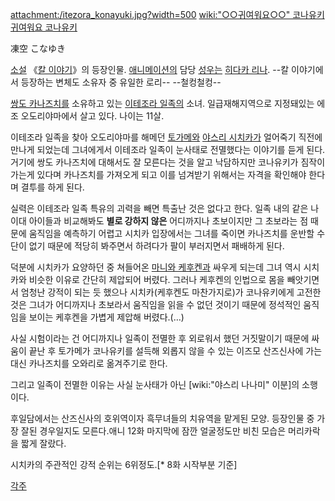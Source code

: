 attachment:/itezora_konayuki.jpg?width=500
[[wiki:"○○귀여워요○○" 코나유키 귀여워요 코나유키]]

凍空 こなゆき

[[소설]] 《[[칼 이야기]]》의 등장인물. [[애니메이션]]의 담당 [[성우]]는 [[히다카 리나]].
--칼 이야기에서 등장하는 변체도 소유자 중 유일한 로리-- --철컹철컹--

[[쌍도 카나즈치]]를 소유하고 있는 [[이테조라 일족]]의 소녀. 일급재해지역으로 지정돼있는 에조 오도리야마에서 살고 있다. 나이는 11살.

이테조라 일족을 찾아 오도리야마를 해메던 [[토가메]]와 [[야스리 시치카]]가 얼어죽기 직전에 만나게 되었는데 그녀에게서 이테조라 일족이 눈사태로 전멸했다는 이야기를 듣게 된다. 거기에 쌍도 카나즈치에 대해서도 잘 모른다는 것을 알고 낙담하지만 코나유키가 짐작이 가는게 있다며 카나즈치를 가져오게 되고 이를 넘겨받기 위해서는 자격을 확인해야 한다며 결투를 하게 된다.

실력은 이테조라 일족 특유의 괴력을 빼면 특출난 것은 없다고 한다. 일족 내의 같은 나이대 아이들과 비교해봐도 '''별로 강하지 않은''' 어디까지나 초보이지만 그 초보라는 점 때문에 움직임을 예측하기 어렵고 시치카 입장에서는 그녀를 죽이면 카나즈치를 운반할 수단이 없기 때문에 적당히 봐주면서 하려다가 팔이 부러지면서 패배하게 된다.

덕분에 시치카가 요양하던 중 쳐들어온 [[마니와 케후켄]]과 싸우게 되는데 그녀 역시 시치카와 비슷한 이유로 간단히 제압되어 버렸다. 그러나 케후켄의 인법으로 몸을 빼앗기면서 엄청난 강적이 되는 듯 했으나 시치카(케후켄도 마찬가지로)가 코나유키에게 고전한 것은 그녀가 어디까지나 초보라서 움직임을 읽을 수 없던 것이기 때문에 정석적인 움직임을 보이는 케후켄을 가볍게 제압해 버렸다.(…)

사실 시험이라는 건 어디까지나 일족이 전멸한 후 외로워서 했던 거짓말이기 때문에 싸움이 끝난 후 토가메가 코나유키를 설득해 외롭지 않을 수 있는 이즈모 산즈신사에 가는 대신 카나즈치를 오와리로 옮겨주기로 한다.

그리고 일족이 전멸한 이유는 사실 눈사태가 아닌 [wiki:"야스리 나나미" 이분]의 소행이다.

후일담에서는 산즈신사의 호위역이자 흑무녀들의 치유역을 맡게된 모양. 등장인물 중 가장 잘된 경우일지도 모른다.애니 12화 마지막에 잠깐 얼굴정도만 비친 모습은 머리카락을 짧게 잘랐다.

시치카의 주관적인 강적 순위는 6위정도.[* 8화 시작부분 기준]

[[각주]]
